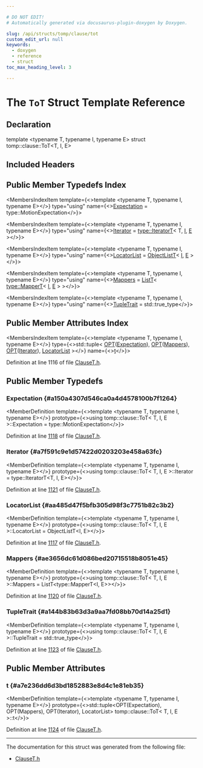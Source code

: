 ```yaml
---

# DO NOT EDIT!
# Automatically generated via docusaurus-plugin-doxygen by Doxygen.

slug: /api/structs/tomp/clause/tot
custom_edit_url: null
keywords:
  - doxygen
  - reference
  - struct
toc_max_heading_level: 3

---
```





# The `ToT` Struct Template Reference

<DoxygenPage pluginConfig={pluginConfig}>



## Declaration

<CodeBlock>template &lt;typename T, typename I, typename E&gt;
struct tomp::clause::ToT&lt;T, I, E&gt;</CodeBlock>

## Included Headers

<IncludesList>
<IncludesListItem
  filePath="llvm/Frontend/OpenMP/ClauseT.h"
  permalink="/docs/api/files/include/include/llvm/include/llvm/frontend/include/llvm/frontend/openmp/clauset-h"
  isLocal="true" />
</IncludesList>

## Public Member Typedefs Index

<MembersIndex>

<MembersIndexItem
  template={<>template &lt;typename T, typename I, typename E&gt;</>}
  type="using"
  name={<><a href="#a150a4307d546ca0a4d4578100b7f1264">Expectation</a> = type::MotionExpectation</>}>
</MembersIndexItem>

<MembersIndexItem
  template={<>template &lt;typename T, typename I, typename E&gt;</>}
  type="using"
  name={<><a href="#a7f591c9e1d57422d0203203e458a63fc">Iterator</a> = <a href="/docs/api/namespaces/tomp/type/#a2e47116f4b68cff5dd929f1af486d558">type::IteratorT</a>&lt; T, <a href="/docs/api/files/lib/lib/support/md5-cpp/#ac0eafdc9ee161b71e7af98af736952fd">I</a>, <a href="/docs/api/files/lib/lib/ir/builtingcs-cpp/#abb2b3a60ccc38a28239e19a1646e0c8a">E</a> &gt;</>}>
</MembersIndexItem>

<MembersIndexItem
  template={<>template &lt;typename T, typename I, typename E&gt;</>}
  type="using"
  name={<><a href="#aa485d47f5bfb305d98f3c7751b82c3b2">LocatorList</a> = <a href="/docs/api/namespaces/tomp/#a72baebfd95c78979ac780815560e975f">ObjectListT</a>&lt; <a href="/docs/api/files/lib/lib/support/md5-cpp/#ac0eafdc9ee161b71e7af98af736952fd">I</a>, <a href="/docs/api/files/lib/lib/ir/builtingcs-cpp/#abb2b3a60ccc38a28239e19a1646e0c8a">E</a> &gt;</>}>
</MembersIndexItem>

<MembersIndexItem
  template={<>template &lt;typename T, typename I, typename E&gt;</>}
  type="using"
  name={<><a href="#ae3656dc61d086bed20715518b8051e45">Mappers</a> = <a href="/docs/api/namespaces/tomp/#aa98ed225fbb1e1bb47d1a5f2e9277b44">ListT</a>&lt; <a href="/docs/api/structs/tomp/type/mappert">type::MapperT</a>&lt; <a href="/docs/api/files/lib/lib/support/md5-cpp/#ac0eafdc9ee161b71e7af98af736952fd">I</a>, <a href="/docs/api/files/lib/lib/ir/builtingcs-cpp/#abb2b3a60ccc38a28239e19a1646e0c8a">E</a> &gt; &gt;</>}>
</MembersIndexItem>

<MembersIndexItem
  template={<>template &lt;typename T, typename I, typename E&gt;</>}
  type="using"
  name={<><a href="#a144b83b63d3a9aa7fd08bb70d14a25d1">TupleTrait</a> = std::true&#95;type</>}>
</MembersIndexItem>

</MembersIndex>

## Public Member Attributes Index

<MembersIndex>

<MembersIndexItem
  template={<>template &lt;typename T, typename I, typename E&gt;</>}
  type={<>std::tuple&lt; <a href="/docs/api/files/include/include/llvm/include/llvm/frontend/include/llvm/frontend/openmp/clauset-h/#ada7f0f6bd89e8da75bbe822caa7f5bab">OPT</a>(<a href="#a150a4307d546ca0a4d4578100b7f1264">Expectation</a>), <a href="/docs/api/files/include/include/llvm/include/llvm/frontend/include/llvm/frontend/openmp/clauset-h/#ada7f0f6bd89e8da75bbe822caa7f5bab">OPT</a>(<a href="#ae3656dc61d086bed20715518b8051e45">Mappers</a>), <a href="/docs/api/files/include/include/llvm/include/llvm/frontend/include/llvm/frontend/openmp/clauset-h/#ada7f0f6bd89e8da75bbe822caa7f5bab">OPT</a>(<a href="#a7f591c9e1d57422d0203203e458a63fc">Iterator</a>), <a href="#aa485d47f5bfb305d98f3c7751b82c3b2">LocatorList</a> &gt;</>}
  name={<><a href="#a7e236dd6d3bd1852883e8d4c1e81eb35">t</a></>}>
</MembersIndexItem>

</MembersIndex>


Definition at line 1116 of file <a href="/docs/api/files/include/include/llvm/include/llvm/frontend/include/llvm/frontend/openmp/clauset-h">ClauseT.h</a>.

<SectionDefinition>

## Public Member Typedefs

### Expectation {#a150a4307d546ca0a4d4578100b7f1264}

<MemberDefinition
  template={<>template &lt;typename T, typename I, typename E&gt;</>}
  prototype={<>using tomp::clause::ToT&lt; T, I, E &gt;::Expectation =  type::MotionExpectation</>}>

Definition at line <a href="/docs/api/files/include/include/llvm/include/llvm/frontend/include/llvm/frontend/openmp/clauset-h/#l01118">1118</a> of file <a href="/docs/api/files/include/include/llvm/include/llvm/frontend/include/llvm/frontend/openmp/clauset-h">ClauseT.h</a>.
</MemberDefinition>

### Iterator {#a7f591c9e1d57422d0203203e458a63fc}

<MemberDefinition
  template={<>template &lt;typename T, typename I, typename E&gt;</>}
  prototype={<>using tomp::clause::ToT&lt; T, I, E &gt;::Iterator =  type::IteratorT&lt;T, I, E&gt;</>}>

Definition at line <a href="/docs/api/files/include/include/llvm/include/llvm/frontend/include/llvm/frontend/openmp/clauset-h/#l01121">1121</a> of file <a href="/docs/api/files/include/include/llvm/include/llvm/frontend/include/llvm/frontend/openmp/clauset-h">ClauseT.h</a>.
</MemberDefinition>

### LocatorList {#aa485d47f5bfb305d98f3c7751b82c3b2}

<MemberDefinition
  template={<>template &lt;typename T, typename I, typename E&gt;</>}
  prototype={<>using tomp::clause::ToT&lt; T, I, E &gt;::LocatorList =  ObjectListT&lt;I, E&gt;</>}>

Definition at line <a href="/docs/api/files/include/include/llvm/include/llvm/frontend/include/llvm/frontend/openmp/clauset-h/#l01117">1117</a> of file <a href="/docs/api/files/include/include/llvm/include/llvm/frontend/include/llvm/frontend/openmp/clauset-h">ClauseT.h</a>.
</MemberDefinition>

### Mappers {#ae3656dc61d086bed20715518b8051e45}

<MemberDefinition
  template={<>template &lt;typename T, typename I, typename E&gt;</>}
  prototype={<>using tomp::clause::ToT&lt; T, I, E &gt;::Mappers =  ListT&lt;type::MapperT&lt;I, E&gt;&gt;</>}>

Definition at line <a href="/docs/api/files/include/include/llvm/include/llvm/frontend/include/llvm/frontend/openmp/clauset-h/#l01120">1120</a> of file <a href="/docs/api/files/include/include/llvm/include/llvm/frontend/include/llvm/frontend/openmp/clauset-h">ClauseT.h</a>.
</MemberDefinition>

### TupleTrait {#a144b83b63d3a9aa7fd08bb70d14a25d1}

<MemberDefinition
  template={<>template &lt;typename T, typename I, typename E&gt;</>}
  prototype={<>using tomp::clause::ToT&lt; T, I, E &gt;::TupleTrait =  std::true&#95;type</>}>

Definition at line <a href="/docs/api/files/include/include/llvm/include/llvm/frontend/include/llvm/frontend/openmp/clauset-h/#l01123">1123</a> of file <a href="/docs/api/files/include/include/llvm/include/llvm/frontend/include/llvm/frontend/openmp/clauset-h">ClauseT.h</a>.
</MemberDefinition>

</SectionDefinition>

<SectionDefinition>

## Public Member Attributes

### t {#a7e236dd6d3bd1852883e8d4c1e81eb35}

<MemberDefinition
  template={<>template &lt;typename T, typename I, typename E&gt;</>}
  prototype={<>std::tuple&lt;OPT(Expectation), OPT(Mappers), OPT(Iterator), LocatorList&gt; tomp::clause::ToT&lt; T, I, E &gt;::t</>}>

Definition at line <a href="/docs/api/files/include/include/llvm/include/llvm/frontend/include/llvm/frontend/openmp/clauset-h/#l01124">1124</a> of file <a href="/docs/api/files/include/include/llvm/include/llvm/frontend/include/llvm/frontend/openmp/clauset-h">ClauseT.h</a>.
</MemberDefinition>

</SectionDefinition>

<hr/>

The documentation for this struct was generated from the following file:

<ul>
<li><a href="/docs/api/files/include/include/llvm/include/llvm/frontend/include/llvm/frontend/openmp/clauset-h">ClauseT.h</a></li>
</ul>

</DoxygenPage>
